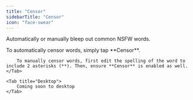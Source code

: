 ```yaml
---
title: "Censor"
sidebarTitle: "Censor"
icon: "face-swear"
---
```


Automatically or manually bleep out common NSFW words.

<Tabs>
    <Tab title="iOS">
        To automatically censor words, simply tap **Censor**.

        To manually censor words, first edit the spelling of the word to include 2 asterisks (**). Then, ensure **Censor** is enabled as well.
    </Tab>

    <Tab title="Desktop">
        Coming soon to desktop
    </Tab>
</Tabs>
